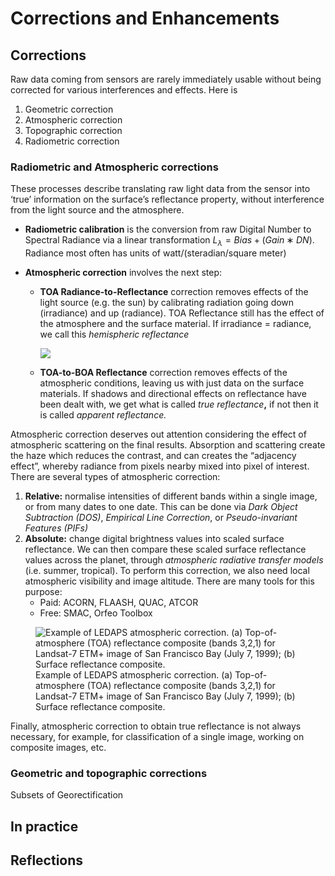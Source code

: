 # Corrections and Enhancements

## Corrections

Raw data coming from sensors are rarely immediately usable without being corrected for various interferences and effects. Here is

1.  Geometric correction
2.  Atmospheric correction
3.  Topographic correction
4.  Radiometric correction

### Radiometric and Atmospheric corrections

These processes describe translating raw light data from the sensor into 'true' information on the surface's reflectance property, without interference from the light source and the atmosphere.

-   **Radiometric calibration** is the conversion from raw Digital Number to Spectral Radiance via a linear transformation $L_λ=Bias+(Gain∗DN)$. Radiance most often has units of watt/(steradian/square meter)

-   **Atmospheric correction** involves the next step:

    -   **TOA Radiance-to-Reflectance** correction removes effects of the light source (e.g. the sun) by calibrating radiation going down (irradiance) and up (radiance). TOA Reflectance still has the effect of the atmosphere and the surface material. If irradiance = radiance, we call this *hemispheric reflectance*

        ![](images/clipboard-3513886623.png)

    -   **TOA-to-BOA Reflectance** correction removes effects of the atmospheric conditions, leaving us with just data on the surface materials. If shadows and directional effects on reflectance have been dealt with, we get what is called *true reflectance***,** if not then it is called *apparent reflectance.*

Atmospheric correction deserves out attention considering the effect of atmospheric scattering on the final results. Absorption and scattering create the haze which reduces the contrast, and can creates the “adjacency effect”, whereby radiance from pixels nearby mixed into pixel of interest. There are several types of atmospheric correction:

1.  **Relative:** normalise intensities of different bands within a single image, or from many dates to one date. This can be done via *Dark Object Subtraction (DOS)*, *Empirical Line Correction*, or *Pseudo-invariant Features (PIFs)*
2.  **Absolute:** change digital brightness values into scaled surface reflectance. We can then compare these scaled surface reflectance values across the planet, through *atmospheric radiative transfer models* (i.e. summer, tropical). To perform this correction, we also need local atmospheric visibility and image altitude. There are many tools for this purpose:
    -   Paid: ACORN, FLAASH, QUAC, ATCOR
    -   Free: SMAC, Orfeo Toolbox

![Example of LEDAPS atmospheric correction. (a) Top-of-atmosphere (TOA) reflectance composite (bands 3,2,1) for Landsat-7 ETM+ image of San Francisco Bay (July 7, 1999); (b) Surface reflectance composite.](images/clipboard-2188628702.png)

Finally, atmospheric correction to obtain true reflectance is not always necessary, for example, for classification of a single image, working on composite images, etc.

### Geometric and topographic corrections

Subsets of Georectification

## In practice

## Reflections
